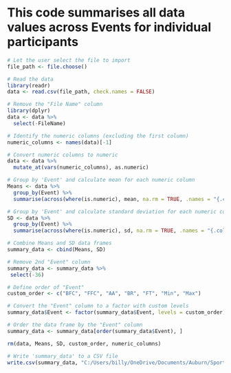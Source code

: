 # This code summarises all data values across Events for individual participants

```r
# Let the user select the file to import
file_path <- file.choose()

# Read the data
library(readr)
data <- read.csv(file_path, check.names = FALSE)

# Remove the "File Name" column
library(dplyr)
data <- data %>%
  select(-FileName)

# Identify the numeric columns (excluding the first column)
numeric_columns <- names(data)[-1]

# Convert numeric columns to numeric
data <- data %>%
  mutate_at(vars(numeric_columns), as.numeric)

# Group by 'Event' and calculate mean for each numeric column
Means <- data %>%
  group_by(Event) %>%
  summarise(across(where(is.numeric), mean, na.rm = TRUE, .names = "{.col}"))

# Group by 'Event' and calculate standard deviation for each numeric column
SD <- data %>% 
  group_by(Event) %>%
  summarise(across(where(is.numeric), sd, na.rm = TRUE, .names = "{.col}"))

# Combine Means and SD data frames
summary_data <- cbind(Means, SD)

# Remove 2nd "Event" column
summary_data <- summary_data %>%
 select(-36)

# Define order of "Event"
custom_order <- c("BFC", "FFC", "AA", "BR", "FT", "Min", "Max")

# Convert the "Event" column to a factor with custom levels
summary_data$Event <- factor(summary_data$Event, levels = custom_order)

# Order the data frame by the "Event" column
summary_data <- summary_data[order(summary_data$Event), ]

rm(data, Means, SD, custom_order, numeric_columns)

```

```r
# Write 'summary_data' to a CSV file
write.csv(summary_data, "C:/Users/billy/OneDrive/Documents/Auburn/Sports Medicine & Movement Lab/PhD Thesis/Data/Pilot/KOTXXXxx - Means and SDs.csv", row.names = FALSE)
```





